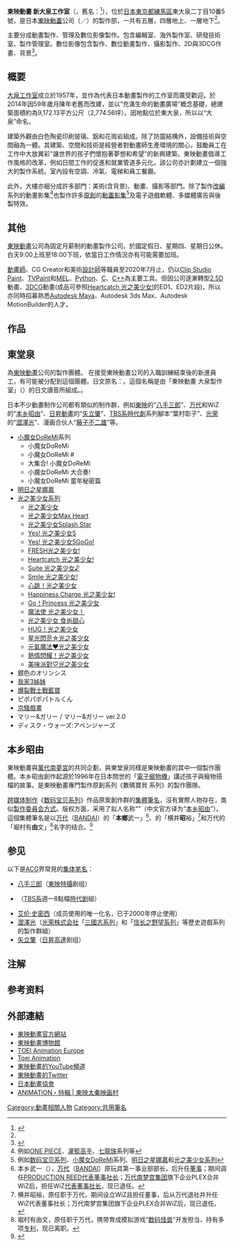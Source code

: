 {{noteTA
|G1=Yes! 光之美少女5
|G2=小魔女DoReMi
|G3=Digimon
}}
{{Japanese|japanese= 東映アニメーション株式会社 新大泉スタジオ|romaji= TOEI ANIMATION CO., LTD. Oizumi Studio}}
'''東映動畫 新大泉工作室'''（{{lang-ja|東映アニメーション 新大泉スタジオ}}，舊名：{{lang|ja|東映アニメーションギャラリー}}<ref name="#1">{{Cite web |url=http://corp.toei-anim.co.jp/company/ |title=企業情報｜IR情報｜東映アニメーション株式会社 |access-date=2020-07-31 |archive-date=2018-01-30 |archive-url=https://web.archive.org/web/20180130075849/http://corp.toei-anim.co.jp/company/ |dead-url=no }}</ref>），位於[[日本|日本]][[東京都|東京都]][[練馬區|練馬區]]東大泉二丁目10番5號，是日本[[東映動畫|東映動畫]]公司（{{lang-ja|東映アニメーション株式会社}}／{{lang-en|TOEI ANIMATION CO., LTD.}}）的製作部，一共有五層，四層地上、一層地下<ref name="#1"/>。

主要分成動畫製作、管理及數位影像製作。包含編輯室、海外製作室、研發技術室、製作管理室。數位影像包含製作、數位動畫製作、攝影製作、2D與3DCG作畫、背景<ref>{{Cite web |url=http://corp.toei-anim.co.jp/company/organization_chart |title=組織図｜IR情報｜東映アニメーション株式会社 |access-date=2020-07-31 |archive-date=2020-02-16 |archive-url=https://web.archive.org/web/20200216055831/http://corp.toei-anim.co.jp/company/organization_chart |dead-url=no }}</ref>。

== 概要 ==
[[大泉工作室|大泉工作室]]成立於1957年，並作為代表日本動畫製作的工作室而廣受歡迎。於2014年因59年歲月陳年老舊而改建，並以“充滿生命的動畫廣場”概念基礎，總建築面積約為9,172.13平方公尺（2,774.56坪）。因地點位於東大泉，所以以“大泉”命名。

建築外觀由白色陶瓷印刷玻璃、鋁和花崗岩組成。除了防震結構外，設備技術與空間融為一體。其建築、空間和技術是經營者對動畫師生產環境的關心，鼓勵員工在工作中大放異彩"讓世界的孩子們懷抱著夢想和希望"的新興建築。東映動畫倡導工作風格的改革，例如日間工作的促進和就業管道多元化。該公司亦計劃建立一個強大的製作系統。室內設有空調、冷氣、電梯和員工餐廳。

此外，大樓亦細分成許多部門：美術(含背景)、動畫、攝影等部門。除了製作[[衍生作品|改編]]系列的動畫影集<ref group="注">例如[[ONE_PIECE|ONE PIECE]]、[[灌籃高手|灌籃高手]]、[[七龍珠|七龍珠]]系列等</ref>也製作許多[[獨創性|原創]]的[[動畫影集|動畫影集]]<ref group="注">例如[[数码宝贝系列|数码宝贝系列]]、[[小魔女DoReMi|小魔女DoReMi]]系列、[[妮嘉尋親記|明日之星娜嘉]]和[[光之美少女系列|光之美少女系列]]</ref>及電子遊戲軟體、多媒體廣告與後製特效。

== 其他 ==
[[東映動畫|東映動畫]]公司為固定月薪制的動畫製作公司。於國定假日、星期四、星期日公休。白天9:00上班至18:00下班，依當日工作情況亦有可能需要加班。

[[動畫師|動畫師]]、CG Creator和美術[[設計師|設計師]]等職員至2020年7月止，仍以[[Clip_Studio_Paint|Clip Studio Paint]]、[[TVPaint|TVPaint]]和[[MEL|MEL]]、[[Python|Python]]、[[C|C]]、[[C++|C++]]為主要工具。但因公司逐漸轉型[[2.5D|2.5D]]動畫、[[3DCG|3DCG]]動畫(成品可參照[[Heartcatch_光之美少女!|Heartcatch 光之美少女!]]的ED1、ED2片段)，所以亦同時招募熟悉[[Autodesk_Maya|Autodesk Maya]]、Autodesk 3ds Max、Autodesk MotionBuilder的人才。

== 作品 ==
{{main|东映动画#電視動畫·網絡動畫}}

== 東堂泉 ==
為[[東映動畫|東映動畫]]公司的製作團體。 在接受東映動畫公司的入職訓練結束後的新進員工，有可能被分配到這個團體。日文原名：'''{{lang|ja|東堂いづみ}}'''。這個名稱是由「東映動畫 大泉製作室」（{{lang-ja|東映動画 大泉スタジオ（'''とう'''えい'''どう'''が　おお'''いずみ'''）}}）的日文讀音所組成。。

日本不少動畫制作公司都有類似的制作群，例如[[東映|東映]]的“[[八手三郎|八手三郎]]”、[[万代|万代]]和WiZ的“[[本乡昭由|本乡昭由]]”、[[日昇動畫|日昇動畫]]的“[[矢立肇|矢立肇]]”、[[TBS系|TBS系]][[時代劇|時代劇]]系列腳本“葉村彰子”、[[光荣|光荣]]的“[[澀澤光|澀澤光]]”、漫画合伙人“[[藤子不二雄|藤子不二雄]]”等。

*[[小魔女DoReMi|小魔女DoReMi]]系列
** 小魔女DoReMi
** 小魔女DoReMi #
** 大集合! 小魔女DoReMi
** 小魔女DoReMi 大合奏!
** 小魔女DoReMi 童年秘密篇
*[[妮嘉尋親記|明日之星娜嘉]]
*[[光之美少女系列|光之美少女系列]]
**[[光之美少女|光之美少女]]
**[[光之美少女|光之美少女Max Heart]]
**[[光之美少女Splash_Star|光之美少女Splash Star]]
**[[Yes!_光之美少女5|Yes! 光之美少女5]]
**[[Yes!_光之美少女5|Yes! 光之美少女5GoGo!]]
**[[FRESH光之美少女!|FRESH光之美少女!]]
**[[Heartcatch_光之美少女!|Heartcatch 光之美少女!]]
**[[Suite_光之美少女♪|Suite 光之美少女♪]]
**[[Smile_光之美少女!|Smile 光之美少女!]]
**[[心跳！光之美少女|心跳！光之美少女]]
**[[Happiness_Charge_光之美少女!|Happiness Charge 光之美少女!]]
**[[Go！Princess_光之美少女|Go！Princess 光之美少女]]
**[[魔法使_光之美少女！|魔法使 光之美少女！]]
**[[KiraKira☆光之美少女_A_La_Mode|光之美少女 食尚甜心]]
**[[HUG！光之美少女|HUG！光之美少女]]
**[[Star☆Twinkle_光之美少女|星光閃亮☆光之美少女]]
**[[Healin'_Good_♥_光之美少女|元氣魔法♥光之美少女]]
**[[Tropical-Rouge！光之美少女|熱情閃耀！光之美少女]]
**[[Delicious_Party_♡_光之美少女|美味派對♡光之美少女]]
* 銀色のオリンシス
*[[我家3姊妹|我家3姊妹]]
*[[爆裂戰士戰藍寶|爆裂戰士戰藍寶]] 
* ピポパポパトルくん
* [[京騷戲畫|京騷戲畫]]
* マリー&ガリー / マリー&ガリー ver.2.0
* ディスク・ウォーズ:アベンジャーズ

== 本乡昭由 ==
東映動畫與[[万代南梦宫控股|萬代南夢宮]]的共同企劃，與東堂泉同樣是東映動畫的其中一個製作團體。本乡昭由創作起源於1996年在日本問世的「[[電子寵物機|電子寵物機]]」講述孩子與寵物搭檔的故事。是東映動畫專門製作原創系列《數碼寶貝 系列》的製作團隊。

[[跨媒体制作|跨媒体制作]]《[[数码宝贝系列|数码宝贝系列]]》作品原案創作群的[[集體筆名|集體筆名]]，沒有實際人物存在，类似[[製作委員会方式|製作委員会方式]]。版权方面，采用了拟人名称“{{lang|ja|本郷あきよし}}”（中文官方译为“[[本乡昭由|本乡昭由]]”）。這個集體筆名是以[[万代|万代]]（[[BANDAI|BANDAI]]）的「'''本鄉'''武一」<ref group="注">本乡武一（{{lang|ja|本郷武一}}），[[万代|万代]]（[[BANDAI|BANDAI]]）原玩具第一事业部部长，后升任[[董事|董事]]；期间调任[[PRODUCTION_REED|PRODUCTION REED]][[代表董事|代表董事]][[社长|社长]]；[[万代南梦宫|万代南梦宫集团]]旗下企业PLEX合并WiZ后，担任WiZ[[代表董事|代表董事]][[社长|社长]]，现已退任。</ref>、{{tsl|ja|ウィズ (玩具)|WiZ（ウィズ）}}的「横井'''昭'''裕」<ref group="注">横井昭裕，原任职于万代，期间设立WiZ且担任董事，后从万代退社并升任WiZ代表董事社长；万代南梦宫集团旗下企业PLEX合并WiZ后，现已退任。</ref>和万代的「堀村有'''由'''文」<ref group="注">堀村有由文，原任职于万代，携带育成模拟游戏“[[数码怪兽|数码怪兽]]”开发担当，持有多项[[专利|专利]]，现已离职。</ref>名字的结合。<ref>{{cite web|url=http://digimons.net/interview/hobbys/digital_pet_pedia_horimura.html|title=《电子宠物大百科》开发者堀村有由文访谈|work=数码-{}-兽数据库|language=zh-cn}}</ref>

== 参见 ==
以下是[[ACG|ACG]]界常見的[[集体笔名|集体笔名]]：
*[[八手三郎|八手三郎]]（[[東映|東映]][[特攝|特攝]]剧组）
*{{tsl|ja|葉村彰子}}（[[TBS系|TBS系]]週一8點檔[[時代剧|時代剧]]組）
*[[艾伦·史密西|艾伦·史密西]]（{{tsl|en|Directors Guild of America|美国导演协会}}成员使用的唯一化名，已于2000年停止使用）
*[[澀澤光|澀澤光]]（[[光荣株式会社|光荣株式会社]]「[[三國志系列|三國志系列]]」和「[[信长之野望系列|信长之野望系列]]」等歷史遊戲系列的製作群組）
*[[矢立肇|矢立肇]]（[[日昇|日昇]][[高達|高達]]剧组）

== 注解 ==
<references group="注"/>
<references group="註"/>
== 参考资料 ==
{{Reflist}}
==外部連結==
* [http://www.toei-anim.co.jp/ 東映動畫官方網站] {{Wayback|url=http://www.toei-anim.co.jp/ |date=20090725085812 }} {{ja}}
* [https://museum.toei-anim.co.jp/ 東映動畫博物館] {{Wayback|url=https://museum.toei-anim.co.jp/ |date=20200815122351 }} {{ja}}
* [https://web.archive.org/web/20140210052630/http://www.toei-animation.com/ TOEI Animation Europe]{{fr}}
* [https://web.archive.org/web/20070407110559/http://www.toei-anim.com/ Toei Animation]{{en}}
* [https://www.youtube.com/c/ToeiAnimation60th 東映動畫的YouTube頻道] {{Wayback|url=https://www.youtube.com/c/ToeiAnimation60th |date=20200825154643 }} {{ja}}
* [https://twitter.com/toeianime_info 東映動畫的Twitter] {{Wayback|url=https://twitter.com/toeianime_info |date=20200825154646 }} {{ja}}
* [http://aja.gr.jp/ 日本動畫協會] {{Wayback|url=http://aja.gr.jp/ |date=20200819060439 }} {{ja}}
* [https://www.toei-eigamura.com/anime-tokusatsu/ ANIMATION・特輯 | 東映太秦映画村] {{Wayback|url=https://www.toei-eigamura.com/anime-tokusatsu/ |date=20200825154641 }} {{ja}}

{{東映動畫}}
{{日本動畫協會成員}}
{{日本動畫工作室}}
{{Authority control}}

{{DEFAULTSORT:Toudou, Izumi}}
[[Category:動畫相關人物|Category:動畫相關人物]]
[[Category:共用筆名|Category:共用筆名]]